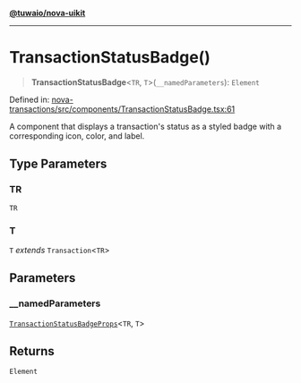 [**@tuwaio/nova-uikit**](../../../README.md)

***

# TransactionStatusBadge()

> **TransactionStatusBadge**\<`TR`, `T`\>(`__namedParameters`): `Element`

Defined in: [nova-transactions/src/components/TransactionStatusBadge.tsx:61](https://github.com/TuwaIO/nova-uikit/blob/78a2a232911a274222f152266bfefc233948d277/packages/nova-transactions/src/components/TransactionStatusBadge.tsx#L61)

A component that displays a transaction's status as a styled badge
with a corresponding icon, color, and label.

## Type Parameters

### TR

`TR`

### T

`T` *extends* `Transaction`\<`TR`\>

## Parameters

### \_\_namedParameters

[`TransactionStatusBadgeProps`](../type-aliases/TransactionStatusBadgeProps.md)\<`TR`, `T`\>

## Returns

`Element`
